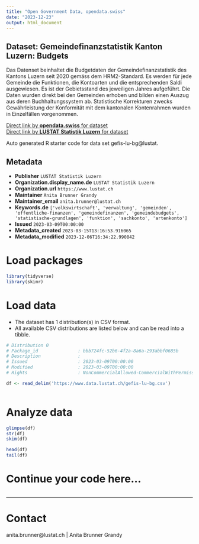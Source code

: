 ```yaml
---
title: "Open Government Data, opendata.swiss"
date: "2023-12-23"
output: html_document
---
```


## Dataset: Gemeindefinanzstatistik Kanton Luzern: Budgets

Das Datenset beinhaltet die Budgetdaten der  Gemeindefinanzstatistik des Kantons Luzern seit 2020 gemäss dem HRM2-Standard. Es werden für jede Gemeinde die Funktionen, die Kontoarten und die entsprechenden Saldi ausgewiesen. Es ist der Gebietsstand des jeweiligen Jahres aufgeführt. Die Daten wurden direkt bei den Gemeinden erhoben und bilden einen Auszug aus deren Buchhaltungssystem ab. Statistische Korrekturen zwecks Gewährleistung der Konformität mit dem kantonalen Kontenrahmen wurden in Einzelfällen vorgenommen.

[Direct link by **opendata.swiss** for dataset](https://opendata.swiss/de/dataset/gemeindefinanzstatistik-kanton-luzern-bg)<br>
[Direct link by **LUSTAT Statistik Luzern** for dataset](https://www.lustat.ch/daten?stichwort=Gemeindebudgets%20HRM2)

Auto generated R starter code for data set gefis-lu-bg@lustat.

## Metadata

- **Publisher** `LUSTAT Statistik Luzern`
- **Organization.display_name.de** `LUSTAT Statistik Luzern`
- **Organization.url** `https://www.lustat.ch`
- **Maintainer** `Anita Brunner Grandy`
- **Maintainer_email** `anita.brunner@lustat.ch`
- **Keywords.de** `['volkswirtschaft', 'verwaltung', 'gemeinden', 'offentliche-finanzen', 'gemeindefinanzen', 'gemeindebudgets', 'statistische-grundlagen', 'funktion', 'sachkonto', 'artenkonto']`
- **Issued** `2023-03-09T00:00:00`
- **Metadata_created** `2023-03-15T13:16:53.916065`
- **Metadata_modified** `2023-12-06T16:34:22.990842`


# Load packages

```r

library(tidyverse)
library(skimr)

```

# Load data

-   The dataset has 1 distribution(s) in CSV format.
-   All available CSV distributions are listed below and can be read into a tibble.

```r

# Distribution 0
# Package_id               : bbb724fc-52b6-4f2a-8a6a-293abbf0685b
# Description              : 
# Issued                   : 2023-03-09T00:00:00
# Modified                 : 2023-03-09T00:00:00
# Rights                   : NonCommercialAllowed-CommercialWithPermission-ReferenceRequired

df <- read_delim('https://www.data.lustat.ch/gefis-lu-bg.csv')



```

# Analyze data

```r

glimpse(df)
str(df)
skim(df)

head(df)
tail(df)

```

# Continue your code here...

```r

```

------------------------------------------------------------------------

# Contact

anita.brunner@lustat.ch | Anita Brunner Grandy
